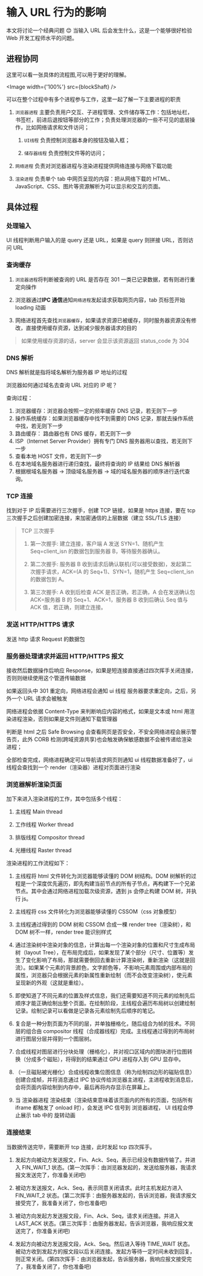 

# 输入 URL 行为的影响

本文将讨论一个经典问题 😊 当输入 URL 后会发生什么，这是一个能够很好检验 Web 开发工程师水平的问题。

## 进程协同

这里可以看一张具体的流程图,可以用于更好的理解。

<Image width={'100%'} src={blockShaft} />

可以在整个过程中有多个进程参与工作，这里一起了解一下主要进程的职责

1. `浏览器进程` 主要负责用户交互、子进程管理、文件储存等工作：包括地址栏，书签栏，前进后退按钮等部分的工作；负责处理浏览器的一些不可见的底层操作，比如网络请求和文件访问；

   1. `UI线程` 负责控制浏览器本身的按钮及输入框；

   2. `储存器线程` 负责控制文件等的访问；

2. `网络进程` 负责对浏览器进程与渲染进程提供网络连接与网络下载功能

3. `渲染进程` 负责单个 tab 中网页呈现的内容：把从网络下载的 HTML、JavaScript、CSS、图片等资源解析为可以显示和交互的页面。

## 具体过程

### 处理输入

UI 线程判断用户输入的是 query 还是 URL，如果是 query 则拼接 URL，否则访问 URL

### 查询缓存

1. `浏览器进程`将判断被查询的 URL 是否存在 301 一类已记录数据，若有则进行重定向操作

2. 浏览器通过**IPC 通信**通知`网络进程`发起请求获取网页内容，tab 页标签开始 loading 动画

3. 网络进程首先查找`浏览器缓存`，如果请求资源已被缓存，同时服务器资源没有修改，直接使用缓存资源，达到减少服务器请求的目的

> 如果使用缓存资源的话，server 会显示该资源返回 status_code 为 304

### DNS 解析

DNS 解析就是指将域名解析为服务器 IP 地址的过程

浏览器如何通过域名去查询 URL 对应的 IP 呢？

查询过程：

1. 浏览器缓存：浏览器会按照一定的频率缓存 DNS 记录，若无则下一步
2. 操作系统缓存：如果浏览器缓存中找不到需要的 DNS 记录，那就去操作系统中找，若无则下一步
3. 路由缓存： 路由器也有 DNS 缓存，若无则下一步
4. ISP（Internet Server Provider）拥有专门 DNS 服务器用以查找，若无则下一步
5. 查看本地 HOST 文件，若无则下一步
6. 在本地域名服务器进行递归查找，最终将查询的 IP 结果给 DNS 解析器
7. 根据根域名服务器 -> 顶级域名服务器 -> 域的域名服务器的顺序进行迭代查询。

### TCP 连接

找到对于 IP 后需要进行三次握手，创建 TCP 链接，如果是 https 连接，要在 tcp 三次握手之后创建加密连接，来加密通信的上层数据（建立 SSL/TLS 连接）

> TCP 三次握手
>
> 1. 第一次握手: 建立连接，客户端 A 发送 SYN=1、随机产生 Seq=client_isn 的数据包到服务器 B，等待服务器确认。
>
> 2. 第二次握手: 服务器 B 收到请求后确认联机(可以接受数据)，发起第二次握手请求，ACK=(A 的 Seq+1)、SYN=1，随机产生 Seq=client_isn 的数据包到 A。
>
> 3. 第三次握手: A 收到后检查 ACK 是否正确，若正确，A 会在发送确认包 ACK=服务器 B 的 Seq+1、ACK=1，服务器 B 收到后确认 Seq 值与 ACK 值，若正确，则建立连接。

### 发送 HTTP/HTTPS 请求

发送 http 请求 Request 的数据包

### 服务器处理请求并返回 HTTP/HTTPS 报文

接收然后数据操作后响应 Response，如果是短连接直接通过四次挥手关闭连接，否则则继续使用这个管道传输数据

如果返回头中 301 重定向，网络进程会通知 ui 线程 服务器要求重定向，之后，另外一个 URL 请求会被触发

网络进程会依据 Content-Type 来判断响应内容的格式，如果是文本或 html 用渲染进程渲染，否则如果是文件则通知下载管理器

判断是 html 之后 Safe Browsing 会查看网页是否安全，不安全网络进程会展示警告页，此外 CORB 检测(跨域资源共享)也会触发确保敏感数据不会被传递给渲染进程；

全部检查完成，网络进程确定可以导航请求网页则通知 ui 线程数据准备好了，ui 线程会查找到一个 render（渲染器）进程对页面进行渲染

### 浏览器解析渲染页面

加下来进入渲染进程的工作，其中包括多个线程：

1. 主线程 Main thread

2. 工作线程 Worker thread

3. 排版线程 Compositor thread

4. 光栅线程 Raster thread

渲染进程的工作流程如下：

1. 主线程将 html 文件转化为浏览器能够读懂的 DOM 树结构。DOM 树解析的过程是一个深度优先遍历，即先构建当前节点的所有子节点，再构建下一个兄弟节点。其中会通过网络进程加载次级资源，遇到 js 会停止构建 DOM 树，并执行 js。

2. 主线程将 css 文件转化为浏览器能够读懂的 CSSOM（css 对象模型）

3. 主线程通过得到的 DOM 树和 CSSOM 合成一棵 render tree（渲染树），和 DOM 树不一样，render tree 能识别样式

4. 通过渲染树中渲染对象的信息，计算出每一个渲染对象的位置和尺寸生成布局树（layout Tree），在布局完成后，如果发现了某个部分（尺寸、位置等）发生了变化影响了布局，那就需要倒回去重新计算渲染树，重新渲染（这就是回流）。如果某个元素的背景颜色，文字颜色等，不影响元素周围或内部布局的属性，浏览器只会根据元素的新属性重新绘制（而不会改变渲染树），使元素呈现新的外观（这就是重绘）。

5. 即使知道了不同元素的位置及样式信息，我们还需要知道不同元素的绘制先后顺序才能正确绘制出整个页面。在绘制阶段，主线程会遍历布局树以创建绘制记录。绘制记录可以看做是记录各元素绘制先后顺序的笔记。

6. 复合是一种分割页面为不同的层，并单独栅格化，随后组合为帧的技术。不同层的组合由 compositor 线程（合成器线程）完成。主线程通过得到的布局树进行图层分层并得到一个图层树。

7. 合成线程对图层进行分块处理（栅格化），并对视口区域内的图块进行位图转换（分成多个磁贴），将得到的结果通过 GPU 进程存入到 GPU 显存中。

8. （一旦磁贴被光栅化）合成线程收集位图信息（称为绘制四边形的磁贴信息）创建合成帧，并将消息通过 IPC 协议传给浏览器主进程，主进程收到消息后，会将页面内容绘制到内存中，最后再将内存显示在屏幕上。

9. 当 渲染器进程 渲染结束（渲染结束意味着该页面内的所有的页面，包括所有 iframe 都触发了 onload 时），会发送 IPC 信号到 浏览器进程， UI 线程会停止展示 tab 中的 旋转动画

### 连接结束

当数据传送完毕，需要断开 tcp 连接，此时发起 tcp 四次挥手。

1. 发起方向被动方发送报文，Fin、Ack、Seq，表示已经没有数据传输了。并进入 FIN_WAIT_1 状态。(第一次挥手：由浏览器发起的，发送给服务器，我请求报文发送完了，你准备关闭吧)

2. 被动方发送报文，Ack、Seq，表示同意关闭请求。此时主机发起方进入 FIN_WAIT_2 状态。(第二次挥手：由服务器发起的，告诉浏览器，我请求报文接受完了，我准备关闭了，你也准备吧)

3. 被动方向发起方发送报文段，Fin、Ack、Seq，请求关闭连接。并进入 LAST_ACK 状态。(第三次挥手：由服务器发起，告诉浏览器，我响应报文发送完了，你准备关闭吧)

4. 发起方向被动方发送报文段，Ack、Seq。然后进入等待 TIME_WAIT 状态。被动方收到发起方的报文段以后关闭连接。发起方等待一定时间未收到回复，则正常关闭。(第四次挥手：由浏览器发起，告诉服务器，我响应报文接受完了，我准备关闭了，你也准备吧)
